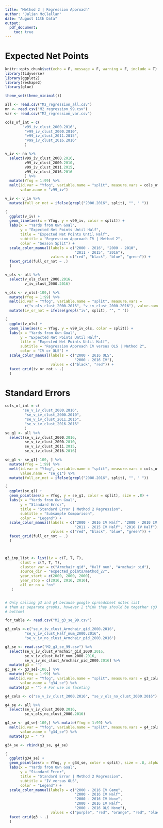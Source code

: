 ```yaml
---
title: "Method 2 | Regression Approach"
author: "Julian McClellan"
date: "August 11th Data"
output: 
  pdf_document:
    toc: true
---
```

# Expected Net Points

```r
knitr::opts_chunk$set(echo = F, message = F, warning = F, include = T)
library(tidyverse)
library(ggplot2)
library(reshape2)
library(glue)

theme_set(theme_minimal())

all <- read.csv("M2_regression_all.csv")
nn <- read.csv("M2_regression_99.csv")
var <- read.csv("M2_regression_var.csv")

cols_of_int = c(
        "v99_iv_clust_2000.2016",
         "v99_iv_clust_2000.2010",
         "v99_iv_clust_2011.2015",
         "v99_iv_clust_2016.2016"
         )

v_iv <- nn %>%
  select(v99_iv_clust_2000.2016,
         v99_iv_clust_2000.2010,
         v99_iv_clust_2011.2015,
         v99_iv_clust_2016.2016
         ) %>%
  mutate(Yfog = 1:99) %>%
  melt(id.var = "Yfog", variable.name = "split", measure.vars = cols_of_int,
       value.name = "v99_iv")

v_iv <- v_iv %>%
  mutate(full_or_not = ifelse(grepl("2000.2016", split), "", " "))

(
  ggplot(v_iv) +
  geom_line(aes(x = Yfog, y = v99_iv, color = split)) +
  labs(x = "Yards from Own Goal",
       y = "Expected Net Points Until Half",
       title = "Expected Net Points Until Half",
       subtitle = "Regression Approach IV | Method 2",
       color = "Season Split") +
  scale_color_manual(labels = c("2000 - 2016", "2000 - 2010",
                                "2011 - 2015", "2016"),
                     values = c("red", "black", "blue", "green")) +
  facet_grid(full_or_not ~ .)
  )
```


```r
v_ols <- all %>%
  select(v_ols_clust_2000.2016,
         v_iv_clust_2000.2016)

v_ols <- v_ols[-100,] %>% 
  mutate(Yfog = 1:99) %>%
  melt(id.var = "Yfog", variable.name = "split", measure.vars = 
         c("v_ols_clust_2000.2016", "v_iv_clust_2000.2016"), value.name = "v99_iv_ols") %>%
  mutate(iv_or_not = ifelse(grepl("iv", split), "", " "))

(
  ggplot(v_ols) +
  geom_line(aes(x = Yfog, y = v99_iv_ols, color = split)) +
  labs(x = "Yards from Own Goal",
       y = "Expected Net Points Until Half",
       title = "Expected Net Points Until Half",
       subtitle = "Regression Approach IV versus OLS | Method 2",
       color = "IV or OLS") +
  scale_color_manual(labels = c("2000 - 2016 OLS",
                                "2000 - 2016 IV"),
                     values = c("black", "red")) +
  facet_grid(iv_or_not ~ .)
  )
```

# Standard Errors
```r
cols_of_int = c(
        "se_v_iv_clust_2000.2016",
         "se_v_iv_clust_2000.2010",
         "se_v_iv_clust_2011.2015",
         "se_v_iv_clust_2016.2016"
         )
se_g1 <- all %>%
  select(se_v_iv_clust_2000.2016,
         se_v_iv_clust_2000.2010,
         se_v_iv_clust_2011.2015,
         se_v_iv_clust_2016.2016)

se_g1 <- se_g1[-100, ] %>%
  mutate(Yfog = 1:99) %>%
  melt(id.var = "Yfog", variable.name = "split", measure.vars = cols_of_int,
       value.name = "se_g1") %>%
  mutate(full_or_not = ifelse(grepl("2000.2016", split), "", " "))

(
  ggplot(se_g1) +
  geom_point(aes(x = Yfog, y = se_g1, color = split), size = .8) +
  labs(x = "Yards from Own Goal",
       y = "Standard Error",
       title = "Standard Error | Method 2 Regression",
       subtitle = "Subsample Comparison",
       color = "Legend") +
  scale_color_manual(labels = c("2000 - 2016 IV Half", "2000 - 2010 IV Half",
                                "2011 - 2015 IV Half", "2016 IV Half"),
                     values = c("red", "black", "blue", "green")) +
  facet_grid(full_or_not ~ .)
  )



g3_inp_list <- list(iv = c(T, T, T),
       clust = c(T, T, T),
       cluster_var = c("Armchair_gid", "Half_num", "Armchair_pid"),
       source_dir = "expected_points/method_2/",
       year_start = c(2000, 2000, 2000),
       year_stop = c(2016, 2016, 2016),
       all_or_nn = "nn"
   ) 


# Only calling g3 and g4 because google spreadsheet notes list
# them as separate graphs, however I think they should be together (g3 top, g4
# bottom)

for_table <- read.csv("M2_g3_se_99.csv")

g3_cols <-c("se_v_iv_clust_Armchair_gid_2000.2016",
         "se_v_iv_clust_Half_num_2000.2016",
         "se_v_iv_no_clust_Armchair_pid_2000.2016") 

g3_se <- read.csv("M2_g3_se_99.csv") %>%
  select(se_v_iv_clust_Armchair_gid_2000.2016,
         se_v_iv_clust_Half_num_2000.2016,
         se_v_iv_no_clust_Armchair_pid_2000.2016) %>%
  mutate(g3 = "") 
g3_se <- g3_se[-100,] %>%
  mutate(Yfog = 1:99) %>%
  melt(id.var = "Yfog", variable.name = "split", measure.vars = g3_cols,
       value.name = "g34_se") %>%
  mutate(g3 = "") # For use in faceting

g4_cols <- c("se_v_iv_clust_2000.2016", "se_v_ols_no_clust_2000.2016")

g4_se <- all %>%
  select(se_v_iv_clust_2000.2016,
         se_v_ols_no_clust_2000.2016) 

g4_se <- g4_se[-100,] %>% mutate(Yfog = 1:99) %>%
  melt(id.var = "Yfog", variable.name = "split", measure.vars = g4_cols,
       value.name = "g34_se") %>%
  mutate(g3 = " ")

g34_se <- rbind(g3_se, g4_se)

(
  ggplot(g34_se) +
  geom_point(aes(x = Yfog, y = g34_se, color = split), size = .8, alpha = .5) +
  labs(x = "Yards from Own Goal",
       y = "Standard Error",
       title = "Standard Error | Method 2 Regression",
       subtitle = "IV versus OLS",
       color = "Legend") +
  scale_color_manual(labels = c("2000 - 2016 IV Game",
                                "2000 - 2016 IV Half",
                                "2000 - 2016 IV None",
                                "2000 - 2016 IV Half",
                                "2000 - 2016 OLS None"),
                     values = c("purple", "red", "orange", "red", "black")) +
  facet_grid(g3 ~ .)
  )
```

\newpage

\begin{table}[]
\centering
\caption{v100}
\label{my-label}
\begin{tabular}{lllll}
Technique & Cluster & years     & v100\_coef & v100\_se \\
IV         &  half     &  2000-2016  & `r all$v_iv_clust_2000.2016[100]` &  `r all$se_v_iv_clust_2000.2016[100]`   \\
IV         &  half     &  2000-2010  & `r all$v_iv_clust_2000.2010[100]` &  `r all$se_v_iv_clust_2000.2010[100]` \\
IV         &  half     &  2011-2015  & `r all$v_iv_clust_2011.2015[100]` &  `r all$se_v_iv_clust_2011.2015[100]`         \\
IV         &  half     &  2016       & `r all$v_iv_clust_2016.2016[100]` &  `r all$se_v_iv_clust_2016.2016[100]`          \\
IV         &  none     &  2000-2016  & `r all$v_iv_no_clust_2000.2016[100]` &  `r all$se_v_iv_no_clust_2000.2016[100]`          \\
IV         &  game     &  2000-2016  & `r for_table$v_iv_clust_Armchair_gid_2000.2016[100]` &  `r for_table$se_v_iv_clust_Armchair_gid_2000.2016[100]`          \\
OLS        &  none     &  2000-2016  & `r all$v_ols_no_clust_2000.2016[100]` &  `r all$se_v_ols_no_clust_2000.2016[100]` 
\end{tabular}
\end{table}